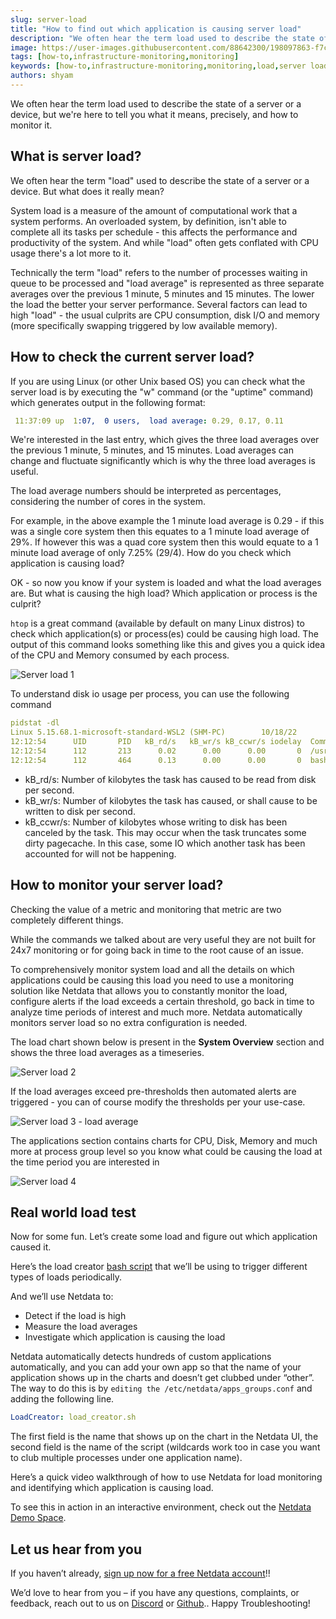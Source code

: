 ```yaml
---
slug: server-load
title: "How to find out which application is causing server load"
description: "We often hear the term load used to describe the state of a server or a device, but we're here to tell you what it means, precisely, and how to monitor it."
image: https://user-images.githubusercontent.com/88642300/198097863-f7ce0481-c305-4ecb-abd7-ec51f4b3e73d.png
tags: [how-to,infrastructure-monitoring,monitoring]
keywords: [how-to,infrastructure-monitoring,monitoring,load,server load,high load,]
authors: shyam
---
```


We often hear the term load used to describe the state of a server or a device, but we're here to tell you what it means, precisely, and how to monitor it.


<!--truncate-->

## What is server load?

We often hear the term "load" used to describe the state of a server or a device. But what does it really mean? 

System load is a measure of the amount of computational work that a system performs. An overloaded system, by definition, isn't able to complete all its 
tasks per schedule - this affects the performance and productivity of the system. And while "load" often gets conflated with CPU usage there's a lot more to it. 

Technically the term "load" refers to the number of processes waiting in queue to be processed and "load average" is represented as three separate averages over 
the previous 1 minute, 5 minutes and 15 minutes. The lower the load the better your server performance. Several factors can lead to high "load" - the usual 
culprits are CPU consumption, disk I/O and memory (more specifically swapping triggered by low available memory).  

## How to check the current server load?

If you are using Linux (or other Unix based OS) you can check what the server load is by executing the "w" command (or the "uptime" command) which generates 
output in the following format: 

```yaml
 11:37:09 up  1:07,  0 users,  load average: 0.29, 0.17, 0.11
 ```

We're interested in the last entry, which gives the three load averages over the previous 1 minute, 5 minutes, and 15 minutes. 
Load averages can change and fluctuate significantly which is why the three load averages is useful. 

The load average numbers should be interpreted as percentages, considering the number of cores in the system. 

For example, in the above example the 1 minute load average is 0.29 - if this was a single core system then this equates to a 1 minute load average of 29%. 
If however this was a quad core system then this would equate to a 1 minute load average of only 7.25% (29/4). How do you check which application is causing load?

OK - so now you know if your system is loaded and what the load averages are. But what is causing the high load? Which application or process is the culprit? 

`htop` is a great command (available by default on many Linux distros) to check which application(s) or process(es) could be causing high load. 
The output of this command looks something like this and gives you a quick idea of the CPU and Memory consumed by each process. 


 ![Server load 1](https://user-images.githubusercontent.com/88642300/198097863-f7ce0481-c305-4ecb-abd7-ec51f4b3e73d.png)

To understand disk io usage per process, you can use the following command

```yaml
pidstat -dl
Linux 5.15.68.1-microsoft-standard-WSL2 (SHM-PC)        10/18/22        _x86_64_        (8 CPU)
12:12:54      UID       PID   kB_rd/s   kB_wr/s kB_ccwr/s iodelay  Command
12:12:54      112       213      0.02      0.00      0.00       0  /usr/sbin/netdata --special-spawn-server
12:12:54      112       464      0.13      0.00      0.00       0  bash /usr/libexec/netdata/plugins.d/tc-qos-helper.sh 1
```
 
- kB_rd/s: Number of kilobytes the task has caused to be read from disk per second.
- kB_wr/s: Number of kilobytes the task has caused, or shall cause to be written to disk per second.
- kB_ccwr/s: Number of kilobytes whose writing to disk has been canceled by the task. This may occur when the task truncates some dirty pagecache. In this case, some IO which another task has been accounted for will not be happening.

## How to monitor your server load?

Checking the value of a metric and monitoring that metric are two completely different things. 

While the commands we talked about are very useful they are not built for 24x7 monitoring or for going back in time to the root cause of an issue. 

To comprehensively monitor system load and all the details on which applications could be causing this load you need to use a monitoring solution like 
Netdata that allows you to constantly monitor the load, configure alerts if the load exceeds a certain threshold, go back in time to analyze time periods of interest and much more. Netdata automatically monitors server load so no extra configuration is needed.

The load chart shown below is present in the **System Overview** section and shows the three load averages as a timeseries. 

![Server load 2](https://user-images.githubusercontent.com/88642300/198098182-a60b10ee-6f7e-4cba-b163-48fd0b52d98d.png)

If the load averages exceed pre-thresholds then automated alerts are triggered - you can of course modify the thresholds per your use-case.

![Server load 3 - load average](https://user-images.githubusercontent.com/88642300/198098245-1ebad84b-f1f5-4195-bd1a-a14bff980006.png)

The applications section contains charts for CPU, Disk, Memory and much more at process group level so you know what could be causing the load at the time period you are interested in

![Server load 4](https://user-images.githubusercontent.com/88642300/198098377-8039c6a5-a67f-49b9-aa9e-b194f7364564.png)

## Real world load test

Now for some fun. Let’s create some load and figure out which application caused it.

Here’s the load creator [bash script](https://github.com/netdata/community/blob/main/utilities/load_creator.sh) that we’ll be using to trigger different types of loads periodically. 

And we’ll use Netdata to:
- Detect if the load is high
- Measure the load averages
- Investigate which application is causing the load 

Netdata automatically detects hundreds of custom applications automatically, and you can add your own app so that the name of your application shows up in the charts
and doesn’t get clubbed under “other”. The way to do this is by `editing the /etc/netdata/apps_groups.conf` and adding the following line. 

```yaml
LoadCreator: load_creator.sh
```
The first field is the name that shows up on the chart in the Netdata UI, the second field is the name of the script (wildcards work too in case you want to club multiple processes under one application name).

Here’s a quick video walkthrough of how to use Netdata for load monitoring and identifying which application is causing load.

<ReactPlayer controls width='100%' url='https://www.youtube.com/embed/raKbfYi6cbg'/>

To see this in action in an interactive environment, check out the [Netdata Demo Space](https://app.netdata.cloud/spaces/netdata-demo/rooms/all-nodes/overview#chartName=menu_system_submenu_load).

## Let us hear from you

If you haven’t already, [sign up now for a free Netdata account](https://app.netdata.cloud/?utm_campaign=technical&utm_source=content&utm_medium=blog&utm_content=load)!!

We’d love to hear from you – if you have any questions, complaints, or feedback, reach out to us on [Discord](https://discord.com/invite/mPZ6WZKKG2) or [Github](https://github.com/netdata/netdata/)..
Happy Troubleshooting!

